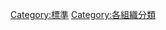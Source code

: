 {{Commonscat|Standards by organization}}

[[Category:標準|Category:標準]]
[[Category:各組織分類|Category:各組織分類]]